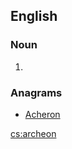 ==English==

===Noun===
{{head|en|noun}}

# {{alternative spelling of|archaeon|lang=en}}

===Anagrams===
* [[Acheron#English|Acheron]]

[[cs:archeon]]